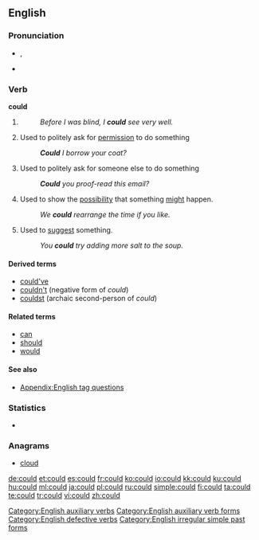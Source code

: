 ==English==

===Pronunciation===
* {{IPA|/kʊd/}}, {{SAMPA|/kUd/}}
* {{audio|en-us-could.ogg|Audio (US)}}
*:{{rhymes|ʊd}}

===Verb===
'''could'''

# {{simple past of|[[can#Etymology 1|can]]}}
#:''Before I was blind, I '''could''' see very well.''
# Used to politely ask for [[permission]] to do something
#:'''''Could''' I borrow your coat?''
# Used to politely ask for someone else to do something
#:'''''Could''' you proof-read this email?''
# Used to show the [[possibility]] that something [[might]] happen.
#:''We '''could''' rearrange the time if you like.''
# Used to [[suggest]] something.
#:''You '''could''' try adding more salt to the soup.''

====Derived terms====
* [[could've]]
* [[couldn't]] (negative form of ''could'')
* [[couldst]] (archaic second-person of ''could'')

====Related terms====
* [[can]]
* [[should]]
* [[would]]

====See also====
* [[Appendix:English tag questions]]

===Statistics===
* {{rank|what|do|has|62|could|our|than|some}}

===Anagrams===
* [[cloud#English|cloud]]


[[Category:English auxiliary verbs]]
[[Category:English auxiliary verb forms]]
[[Category:English defective verbs]]
[[Category:English irregular simple past forms]]

[[de:could]]
[[et:could]]
[[es:could]]
[[fr:could]]
[[ko:could]]
[[io:could]]
[[kk:could]]
[[ku:could]]
[[hu:could]]
[[ml:could]]
[[ja:could]]
[[pl:could]]
[[ru:could]]
[[simple:could]]
[[fi:could]]
[[ta:could]]
[[te:could]]
[[tr:could]]
[[vi:could]]
[[zh:could]]